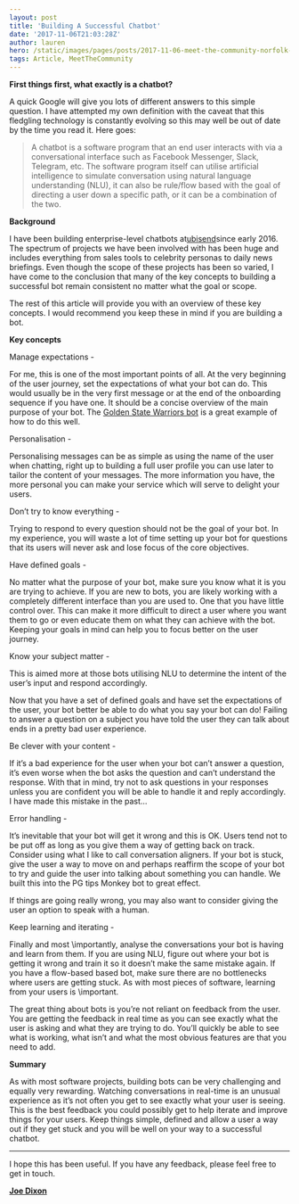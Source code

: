 ```yaml
---
layout: post
title: 'Building A Successful Chatbot'
date: '2017-11-06T21:03:28Z'
author: lauren
hero: /static/images/pages/posts/2017-11-06-meet-the-community-norfolk-developers/hero.jpg
tags: Article, MeetTheCommunity
---
```


**First things first, what exactly is a chatbot?**

A quick Google will give you lots of different answers to this simple question. I have attempted my own definition with the caveat that this fledgling technology is constantly evolving so this may well be out of date by the time you read it. Here goes:

> A chatbot is a software program that an end user interacts with via a conversational interface such as Facebook Messenger, Slack, Telegram, etc. The software program itself can utilise artificial intelligence to simulate conversation using natural language understanding (NLU), it can also be rule/flow based with the goal of directing a user down a specific path, or it can be a combination of the two.

**Background**

I have been building enterprise-level chatbots at[ubisend](https://www.ubisend.com)since early 2016. The spectrum of projects we have been involved with has been huge and includes everything from sales tools to celebrity personas to daily news briefings. Even though the scope of these projects has been so varied, I have come to the conclusion that many of the key concepts to building a successful bot remain consistent no matter what the goal or scope.

The rest of this article will provide you with an overview of these key concepts. I would recommend you keep these in mind if you are building a bot.

**Key concepts**

Manage expectations -

For me, this is one of the most important points of all. At the very beginning of the user journey, set the expectations of what your bot can do. This would usually be in the very first message or at the end of the onboarding sequence if you have one. It should be a concise overview of the main purpose of your bot. The [Golden State Warriors bot](https://www.messenger.com/t/warriors) is a great example of how to do this well.

Personalisation -

Personalising messages can be as simple as using the name of the user when chatting, right up to building a full user profile you can use later to tailor the content of your messages. The more information you have, the more personal you can make your service which will serve to delight your users.

Don’t try to know everything -

Trying to respond to every question should not be the goal of your bot. In my experience, you will waste a lot of time setting up your bot for questions that its users will never ask and lose focus of the core objectives.

Have defined goals -

No matter what the purpose of your bot, make sure you know what it is you are trying to achieve. If you are new to bots, you are likely working with a completely different interface than you are used to. One that you have little control over. This can make it more difficult to direct a user where you want them to go or even educate them on what they can achieve with the bot. Keeping your goals in mind can help you to focus better on the user journey.

Know your subject matter -

This is aimed more at those bots utilising NLU to determine the intent of the user’s input and respond accordingly.

Now that you have a set of defined goals and have set the expectations of the user, your bot better be able to do what you say your bot can do! Failing to answer a question on a subject you have told the user they can talk about ends in a pretty bad user experience.

Be clever with your content -

If it’s a bad experience for the user when your bot can’t answer a question, it’s even worse when the bot asks the question and can’t understand the response. With that in mind, try not to ask questions in your responses unless you are confident you will be able to handle it and reply accordingly. I have made this mistake in the past…

Error handling -

It’s inevitable that your bot will get it wrong and this is OK. Users tend not to be put off as long as you give them a way of getting back on track. Consider using what I like to call conversation aligners. If your bot is stuck, give the user a way to move on and perhaps reaffirm the scope of your bot to try and guide the user into talking about something you can handle. We built this into the PG tips Monkey bot to great effect.

If things are going really wrong, you may also want to consider giving the user an option to speak with a human.

Keep learning and iterating -

Finally and most \\importantly, analyse the conversations your bot is having and learn from them. If you are using NLU, figure out where your bot is getting it wrong and train it so it doesn’t make the same mistake again. If you have a flow-based based bot, make sure there are no bottlenecks where users are getting stuck. As with most pieces of software, learning from your users is \\important.

The great thing about bots is you’re not reliant on feedback from the user. You are getting the feedback in real time as you can see exactly what the user is asking and what they are trying to do. You’ll quickly be able to see what is working, what isn’t and what the most obvious features are that you need to add.

**Summary**

As with most software projects, building bots can be very challenging and equally very rewarding. Watching conversations in real-time is an unusual experience as it’s not often you get to see exactly what your user is seeing. This is the best feedback you could possibly get to help iterate and improve things for your users. Keep things simple, defined and allow a user a way out if they get stuck and you will be well on your way to a successful chatbot.

***

I hope this has been useful. If you have any feedback, please feel free to get in touch.

[**Joe Dixon**](https://twitter.com/_joedixon)
